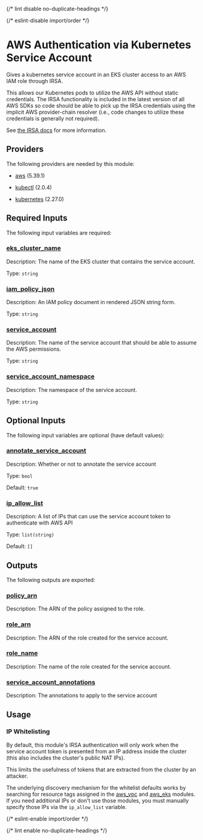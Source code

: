 
{/* lint disable no-duplicate-headings */}

{/* eslint-disable import/order */}

<ModuleHeader name="kube_sa_auth_aws" sourceHref="https://github.com/Panfactum/stack/tree/__PANFACTUM_VERSION_MAIN__/packages/infrastructure/kube_sa_auth_aws" status="stable" type="submodule" />

# AWS Authentication via Kubernetes Service Account

Gives a kubernetes service account in an EKS cluster access to an AWS IAM role through IRSA.

This allows our Kubernetes pods to utilize the AWS API without static credentials. The IRSA functionality
is included in the latest version of all AWS SDKs so code should be able to pick up the IRSA credentials
using the implicit AWS provider-chain resolver (i.e., code changes to utilize these credentials is generally not required).

See [the IRSA docs](https://docs.aws.amazon.com/eks/latest/userguide/iam-roles-for-service-accounts.html) for more information.

## Providers

The following providers are needed by this module:

* [aws](https://registry.terraform.io/providers/hashicorp/aws/5.39.1/docs) (5.39.1)

* [kubectl](#requirement_kubectl) (2.0.4)

* [kubernetes](https://registry.terraform.io/providers/hashicorp/kubernetes/2.27.0/docs) (2.27.0)

## Required Inputs

The following input variables are required:

### <a name="input_eks_cluster_name" /> [eks\_cluster\_name](#input_eks_cluster_name)

Description: The name of the EKS cluster that contains the service account.

Type: `string`

### <a name="input_iam_policy_json" /> [iam\_policy\_json](#input_iam_policy_json)

Description: An IAM policy document in rendered JSON string form.

Type: `string`

### <a name="input_service_account" /> [service\_account](#input_service_account)

Description: The name of the service account that should be able to assume the AWS permissions.

Type: `string`

### <a name="input_service_account_namespace" /> [service\_account\_namespace](#input_service_account_namespace)

Description: The namespace of the service account.

Type: `string`

## Optional Inputs

The following input variables are optional (have default values):

### <a name="input_annotate_service_account" /> [annotate\_service\_account](#input_annotate_service_account)

Description: Whether or not to annotate the service account

Type: `bool`

Default: `true`

### <a name="input_ip_allow_list" /> [ip\_allow\_list](#input_ip_allow_list)

Description: A list of IPs that can use the service account token to authenticate with AWS API

Type: `list(string)`

Default: `[]`

## Outputs

The following outputs are exported:

### <a name="output_policy_arn" /> [policy\_arn](#output_policy_arn)

Description: The ARN of the policy assigned to the role.

### <a name="output_role_arn" /> [role\_arn](#output_role_arn)

Description: The ARN of the role created for the service account.

### <a name="output_role_name" /> [role\_name](#output_role_name)

Description: The name of the role created for the service account.

### <a name="output_service_account_annotations" /> [service\_account\_annotations](#output_service_account_annotations)

Description: The annotations to apply to the service account

## Usage

### IP Whitelisting

By default, this module's IRSA authentication will only work when the service account token is presented from an IP address
inside the cluster (this also includes the cluster's public NAT IPs).

This limits the usefulness of tokens that are extracted from the cluster by an attacker.

The underlying discovery mechanism for the whitelist defaults works by searching for resource tags
assigned in the [aws\_vpc](/docs/main/reference/infrastructure-modules/aws/aws_vpc) and [aws\_eks](/docs/main/reference/infrastructure-modules/aws/aws_eks)
modules. If you need additional IPs or don't use those modules, you must manually specify those IPs via the `ip_allow_list` variable.

{/* eslint-enable import/order */}

{/* lint enable no-duplicate-headings */}
